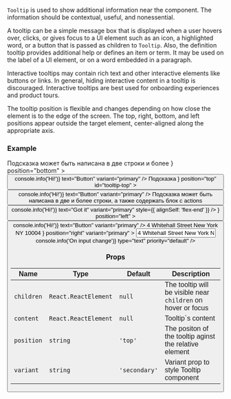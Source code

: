 
`Tooltip` is used to show additional information near the component. The information should be contextual, useful, and nonessential.

A tooltip can be a simple message box that is displayed when a user hovers over, clicks, or gives focus to a UI element
such as an icon, a highlighted word, or a button that is passed as children to `Tooltip`.
Also, the definition tooltip provides additional help or defines an item or term. It may be used on the label of a UI element,
or on a word embedded in a paragraph.

Interactive tooltips may contain rich text and other interactive elements like buttons or links.
In general, hiding interactive content in a tooltip is discouraged.
Interactive tooltips are best used for onboarding experiences and product tours.

The tooltip position is flexible and changes depending on how close the element is to the edge of the screen.
The top, right, bottom, and left positions appear outside the target element, center-aligned along the appropriate axis.

### Example

<Playground>
  <block.S
    style={{
      width: '800px',
      display: 'flex',
      padding: '200px',
      alignItems: 'center',
      justifyContent: 'space-between',
      background: 'grey',
    }}
  >
    <Tooltip
      content={
        <Box>
          <Text type="S">Подсказка может быть написана в две строки и более</Text>
        </Box>
      }
      position="bottom"
    >
      <Button onClick={() => console.info('Hi!')} text="Button" variant="primary" />
    </Tooltip>
    <Tooltip
      content={
        <Box>
          <Text type="S">Подсказка</Text>
        </Box>
      }
      position="top"
      id="tooltip-top"
    >
      <Button onClick={() => console.info('Hi!')} text="Button" variant="primary" />
    </Tooltip>
    <Tooltip
      content={
        <>
          <Box>
            <Text type="S">
              Подсказка может быть написана в две и более строки, а также содержать блок с actions
            </Text>
          </Box>
          <Box>
            <block.S style={{ display: 'flex', flexDirection: 'column' }}>
              <Button
                onClick={() => console.info('Hi!')}
                text="Got it"
                variant="primary"
                style={{ alignSelf: 'flex-end' }}
              />
            </block.S>
          </Box>
        </>
      }
      position="left"
    >
      <Button onClick={() => console.info('Hi!')} text="Button" variant="primary" />
    </Tooltip>
    <Tooltip
      content={
        <Box>
          <Text type="XS">4 Whitehall Street New York NY 10004</Text>
        </Box>
      }
      position="right"
      variant="primary"
    >
      <Input
        name="adress"
        value="4 Whitehall Street New York NY 10004"
        onChange={() => console.info('On input change')}
        type="text"
        priority="default"
      />
    </Tooltip>
  </block.S>
</Playground>

### Props

| Name       | Type                 | Default       | Description                                                   |
| ---------- | -------------------- | ------------- | ------------------------------------------------------------- |
| `children` | `React.ReactElement` | `null`        | The tooltip will be visible near `children` on hover or focus |
| `content`  | `React.ReactElement` | `null`        | Tooltip`s content                                             |
| `position` | `string`             | `'top'`       | The positon of the tooltip aginst the relative element        |
| `variant`  | `string`             | `'secondary'` | Variant prop to style Tooltip component                       |
